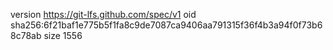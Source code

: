version https://git-lfs.github.com/spec/v1
oid sha256:6f21baf1e775b5f1fa8c9de7087ca9406aa791315f36f4b3a94f0f73b68c78ab
size 1556
